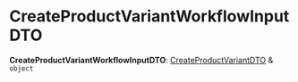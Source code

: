 
# CreateProductVariantWorkflowInputDTO

 **CreateProductVariantWorkflowInputDTO**: [CreateProductVariantDTO](../../product/interfaces/product.CreateProductVariantDTO.mdx) & `object`
